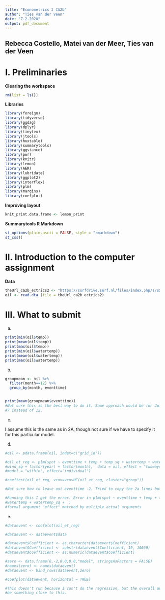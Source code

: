 ---
title: "Econometrics 2 CA2b"
author: "Ties van der Veen"
date: "7-2-2020"
output: pdf_document
---
## Rebecca Costello, Matei van der Meer, Ties van der Veen

# I. Preliminaries

**Clearing the workspace**
```{r message=FALSE, warning=FALSE}
rm(list = ls())
```
**Libraries**
```{r message=FALSE, warning=FALSE}
library(foreign)
library(tidyverse)
library(ggdag)
library(dplyr)
library(tinytex)
library(jtools)
library(huxtable)
library(summarytools)
library(ggstance)
library(pwr)
library(knitr)
library(lemon)
library(AER)
library(lubridate)
library(ggplot2)
library(interflex)
library(plm)
library(margins)
library(coefplot)
```
**Improving layout**
```{r message=FALSE, warning=FALSE}
knit_print.data.frame <- lemon_print
```
**Summarytools R Markdown**
```{r message=FALSE, warning=FALSE}
st_options(plain.ascii = FALSE, style = "rmarkdown")
st_css()
```

# II. Introduction to the computer assignment

**Data**

```{r}
theUrl_ca2b_ectrics2 <- "https://surfdrive.surf.nl/files/index.php/s/sXRMtDDmAaGvGuG/download"
oil <- read.dta (file = theUrl_ca2b_ectrics2)
```

# III. What to submit

(a)

```{r}
print(min(oil$temp))
print(mean(oil$temp))
print(max(oil$temp))
print(min(oil$watertemp))
print(mean(oil$watertemp))
print(max(oil$watertemp))
```

(b)

```{r}
groupmean <- oil %>%
  filter(month==12) %>%
  group_by(month, eventtime)


print(mean(groupmean$eventtime))
#Not sure this is the best way to do it. Same approach would be for July with 
#7 instead of 12. 
```

(c)

I assume this is the same as in 2A, though not sure if we have to specify it for this particular model.

(d)

```{r}
#oil <- pdata.frame(oil, index=c("grid_id"))

#oil_et_reg <- plm(spot ~ eventtime + temp + temp_sq + watertemp + watertemp_sq + wind +
#wind_sq + factor(year) + factor(month),  data = oil, effect = "twoways",
#model = "within", effect='individual')

#coeftest(oil_et_reg, vcov=vcovHC(oil_et_reg, cluster="group"))

#Not sure how to leave out eventtime -2. Tried to copy the 2a lines but that did not work.

#Running this I get the error: Error in plm(spot ~ eventtime + temp + temp_sq +
#watertemp + watertemp_sq +  : 
#formal argument "effect" matched by multiple actual arguments

```

(e)

```{r echo=TRUE}
#dataevent <- coefplot(oil_et_reg)

#dataevent <- dataevent$data

#dataevent$Coefficient <- as.character(dataevent$Coefficient)
#dataevent$Coefficient <- substr(dataevent$Coefficient, 10, 10000)
#dataevent$Coefficient <- as.numeric(dataevent$Coefficient)

#zero <- data.frame(0,-2,0,0,0,0,"model", stringsAsFactors = FALSE)
#names(zero) <- names(dataevent)
#dataevent <- bind_rows(dataevent,zero)

#coefplot(dataevent, horizontal = TRUE)

#This doesn't run because I can't do the regression, but the overall answer should 
#be something close to this.
```


